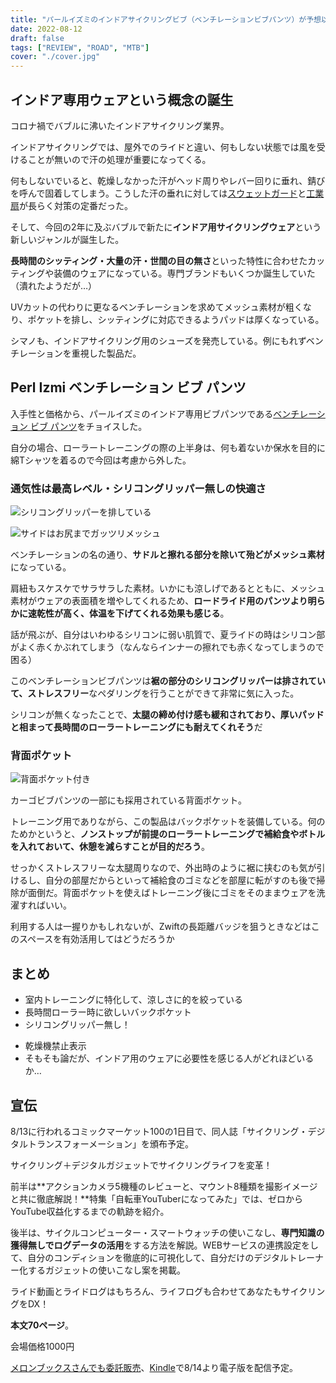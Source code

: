 ```yaml
---
title: "パールイズミのインドアサイクリングビブ（ベンチレーションビブパンツ）が予想以上に良かった"
date: 2022-08-12
draft: false
tags: ["REVIEW", "ROAD", "MTB"]
cover: "./cover.jpg"
---
```


## インドア専用ウェアという概念の誕生

コロナ禍でバブルに沸いたインドアサイクリング業界。

インドアサイクリングでは、屋外でのライドと違い、何もしない状態では風を受けることが無いので汗の処理が重要になってくる。

何もしないでいると、乾燥しなかった汗がヘッド周りやレバー回りに垂れ、錆びを呼んで固着してしまう。こうした汗の垂れに対しては[スウェットガード](https://amzn.to/3zAHncW)と[工業扇](https://amzn.to/3Q6hg4t)が長らく対策の定番だった。

そして、今回の2年に及ぶバブルで新たに**インドア用サイクリングウェア**という新しいジャンルが誕生した。

**長時間のシッティング・大量の汗・世間の目の無さ**といった特性に合わせたカッティングや装備のウェアになっている。専門ブランドもいくつか誕生していた（潰れたようだが…）

UVカットの代わりに更なるベンチレーションを求めてメッシュ素材が粗くなり、ポケットを排し、シッティングに対応できるようパッドは厚くなっている。

シマノも、インドアサイクリング用のシューズを発売している。例にもれずベンチレーションを重視した製品だ。

<LinkCard url="https://shop-jp.shimano.com/item-detail/950910" />

## Perl Izmi ベンチレーション ビブ パンツ

<Amzn asin="B099Z31JKL" />

入手性と価格から、パールイズミのインドア専用ビブパンツである[ベンチレーション ビブ パンツ](https://amzn.to/3Af3uXU)をチョイスした。

自分の場合、ローラートレーニングの際の上半身は、何も着ないか保水を目的に綿Tシャツを着るので今回は考慮から外した。

### 通気性は最高レベル・シリコングリッパー無しの快適さ

![シリコングリッパーを排している](./cover.jpg)

![サイドはお尻までガッツリメッシュ](./side.jpg)

ベンチレーションの名の通り、**サドルと擦れる部分を除いて殆どがメッシュ素材**になっている。

肩紐もスケスケでサラサラした素材。いかにも涼しげであるとともに、メッシュ素材がウェアの表面積を増やしてくれるため、**ロードライド用のパンツより明らかに速乾性が高く、体温を下げてくれる効果も感じる**。

話が飛ぶが、自分はいわゆるシリコンに弱い肌質で、夏ライドの時はシリコン部がよく赤くかぶれてしまう（なんならインナーの擦れでも赤くなってしまうので困る）

このベンチレーションビブパンツは**裾の部分のシリコングリッパーは排されていて、ストレスフリー**なペダリングを行うことができて非常に気に入った。

シリコンが無くなったことで、**太腿の締め付け感も緩和されており、厚いパッドと相まって長時間のローラートレーニングにも耐えてくれそう**だ

### 背面ポケット

![背面ポケット付き](./pocket.jpg)

カーゴビブパンツの一部にも採用されている背面ポケット。

トレーニング用でありながら、この製品はバックポケットを装備している。何のためかというと、**ノンストップが前提のローラートレーニングで補給食やボトルを入れておいて、休憩を減らすことが目的だろう**。

せっかくストレスフリーな太腿周りなので、外出時のように裾に挟むのも気が引けるし、自分の部屋だからといって補給食のゴミなどを部屋に転がすのも後で掃除が面倒だ。背面ポケットを使えばトレーニング後にゴミをそのままウェアを洗濯すればいい。

利用する人は一握りかもしれないが、Zwiftの長距離バッジを狙うときなどはこのスペースを有効活用してはどうだろうか

## まとめ

<PositiveBox>

- 室内トレーニングに特化して、涼しさに的を絞っている
- 長時間ローラー時に欲しいバックポケット
- シリコングリッパー無し！

</PositiveBox>

<NegativeBox>

- 乾燥機禁止表示
- そもそも論だが、インドア用のウェアに必要性を感じる人がどれほどいるか…

</NegativeBox>

<Amzn asin="B099Z31JKL" />

## 宣伝

8/13に行われるコミックマーケット100の1日目で、同人誌「サイクリング・デジタルトランスフォーメーション」を頒布予定。

<LinkCard url="https://www.gensobunya.net/c100/" />

サイクリング＋デジタルガジェットでサイクリングライフを変革！

前半は**アクションカメラ5機種のレビューと、マウント8種類を撮影イメージと共に徹底解説！**特集「自転車YouTuberになってみた」では、ゼロからYouTube収益化するまでの軌跡を紹介。

後半は、サイクルコンピューター・スマートウォッチの使いこなし、**専門知識の獲得無しでログデータの活用**をする方法を解説。WEBサービスの連携設定をして、自分のコンディションを徹底的に可視化して、自分だけのデジタルトレーナー化するガジェットの使いこなし案を掲載。

ライド動画とライドログはもちろん、ライフログも合わせてあなたもサイクリングをDX！

**本文70ページ**。

会場価格1000円

[メロンブックスさんでも委託販売](https://www.melonbooks.co.jp/detail/detail.php?product_id=1579831)、[Kindle](https://amzn.to/3Q9oepq)で8/14より電子版を配信予定。

<LinkCard url="https://www.melonbooks.co.jp/detail/detail.php?product_id=1579831" />

<Amzn asin="B0B8VVTTSJ" />
